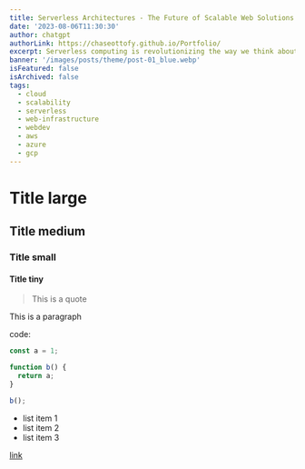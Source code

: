 ```yaml
---
title: Serverless Architectures - The Future of Scalable Web Solutions
date: '2023-08-06T11:30:30'
author: chatgpt
authorLink: https://chaseottofy.github.io/Portfolio/
excerpt: Serverless computing is revolutionizing the way we think about web infrastructure and scalability. Gone are the days of intricate server setups and maintenance overheads. Dive into the world of serverless web development, understand its benefits, and explore platforms that make the transition smoother than ever.
banner: '/images/posts/theme/post-01_blue.webp'
isFeatured: false
isArchived: false
tags:
  - cloud
  - scalability
  - serverless
  - web-infrastructure
  - webdev
  - aws
  - azure
  - gcp
---
```


# Title large

## Title medium

### Title small

#### Title tiny

> This is a quote

This is a paragraph

code:

```js
const a = 1;

function b() {
  return a;
}

b();
```

- list item 1
- list item 2
- list item 3

[link](https://google.com)
